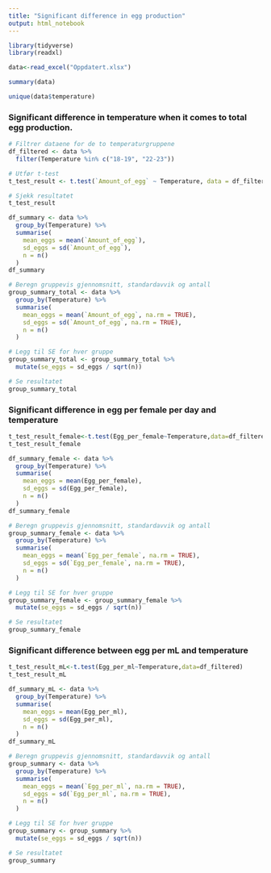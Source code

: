 ```yaml
---
title: "Significant difference in egg production"
output: html_notebook
---
```


```r
library(tidyverse)
library(readxl)
```

```r
data<-read_excel("Oppdatert.xlsx")
```
```r
summary(data)
```


```r
unique(data$temperature)

```

### Significant difference in temperature when it comes to total egg production. 

```r
# Filtrer dataene for de to temperaturgruppene
df_filtered <- data %>%
  filter(Temperature %in% c("18-19", "22-23"))

# Utfør t-test
t_test_result <- t.test(`Amount_of_egg` ~ Temperature, data = df_filtered)

# Sjekk resultatet
t_test_result

```
```r
df_summary <- data %>%
  group_by(Temperature) %>%
  summarise(
    mean_eggs = mean(`Amount_of_egg`),
    sd_eggs = sd(`Amount_of_egg`),
    n = n()
  )
df_summary

```
```r
# Beregn gruppevis gjennomsnitt, standardavvik og antall
group_summary_total <- data %>%
  group_by(Temperature) %>%
  summarise(
    mean_eggs = mean(`Amount_of_egg`, na.rm = TRUE),
    sd_eggs = sd(`Amount_of_egg`, na.rm = TRUE),
    n = n()
  )

# Legg til SE for hver gruppe
group_summary_total <- group_summary_total %>%
  mutate(se_eggs = sd_eggs / sqrt(n))

# Se resultatet
group_summary_total

```


### Significant difference in egg per female per day and temperature
```r
t_test_result_female<-t.test(Egg_per_female~Temperature,data=df_filtered)
t_test_result_female
```
```r
df_summary_female <- data %>%
  group_by(Temperature) %>%
  summarise(
    mean_eggs = mean(Egg_per_female),
    sd_eggs = sd(Egg_per_female),
    n = n()
  )
df_summary_female
```
```r
# Beregn gruppevis gjennomsnitt, standardavvik og antall
group_summary_female <- data %>%
  group_by(Temperature) %>%
  summarise(
    mean_eggs = mean(`Egg_per_female`, na.rm = TRUE),
    sd_eggs = sd(`Egg_per_female`, na.rm = TRUE),
    n = n()
  )

# Legg til SE for hver gruppe
group_summary_female <- group_summary_female %>%
  mutate(se_eggs = sd_eggs / sqrt(n))

# Se resultatet
group_summary_female

```




### Significant difference between egg per mL and temperature 
```r
t_test_result_mL<-t.test(Egg_per_ml~Temperature,data=df_filtered)
t_test_result_mL
```
```r
df_summary_mL <- data %>%
  group_by(Temperature) %>%
  summarise(
    mean_eggs = mean(Egg_per_ml),
    sd_eggs = sd(Egg_per_ml),
    n = n()
  )
df_summary_mL
```

```r
# Beregn gruppevis gjennomsnitt, standardavvik og antall
group_summary <- data %>%
  group_by(Temperature) %>%
  summarise(
    mean_eggs = mean(`Egg_per_ml`, na.rm = TRUE),
    sd_eggs = sd(`Egg_per_ml`, na.rm = TRUE),
    n = n()
  )

# Legg til SE for hver gruppe
group_summary <- group_summary %>%
  mutate(se_eggs = sd_eggs / sqrt(n))

# Se resultatet
group_summary

```

